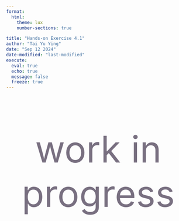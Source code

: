 ```yaml
---
format: 
  html:
    theme: lux
    number-sections: true

title: "Hands-on Exercise 4.1"
author: "Tai Yu Ying"
date: "Sep 12 2024"
date-modified: "last-modified"
execute: 
  eval: true
  echo: true
  message: false
  freeze: true
---
```


::: {style="font-size: 100px; text-align: center; color: #786F80;"}
work in progress
:::
